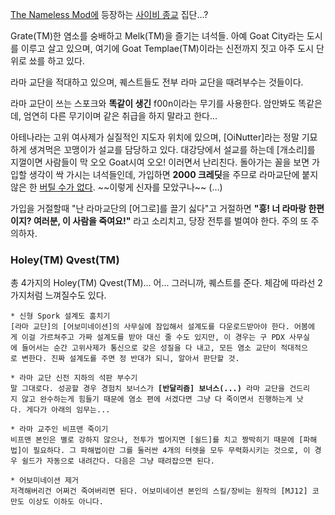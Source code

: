 [[The Nameless Mod]]에 등장하는 [[사이비 종교]] 집단...?

Grate(TM)한 염소를 숭배하고 Melk(TM)을 즐기는 녀석들. 아예 Goat City라는 도시를 이루고 살고 있으며, 여기에 Goat Templae(TM)이라는 신전까지 짓고 아주 도시 단위로 쑈를 하고 있다.

라마 교단을 적대하고 있으며, 퀘스트들도 전부 라마 교단을 때려부수는 것들이다.

라마 교단이 쓰는 스포크와 '''똑같이 생긴''' f00n이라는 무기를 사용한다. 암만봐도 똑같은데, 엄연히 다른 무기이며 같은 취급을 하지 말라고 한다...

아테나라는 고위 여사제가 실질적인 지도자 위치에 있으며, [OiNutter]라는 정말 기묘하게 생겨먹은 꼬맹이가 설교를 담당하고 있다. 대강당에서 설교를 하는데 [개소리]를 지껄이면 사람들이 막 오오 Goat시여 오오! 이러면서 난리친다. 돌아가는 꼴을 보면 가입할 생각이 싹 가시는 녀석들인데, 가입하면 '''2000 크레딧'''을 주므로 라마교단에 붙지 않은 한 [[버틸 수가 없다]]. ~~이렇게 신자를 모았구나~~ (...)

가입을 거절할때 "난 라마교단의 [어그로]를 끌기 싫다"고 거절하면 '''"흥! 너 라마랑 한편이지? 여러분, 이 사람을 죽여요!"''' 라고 소리치고, 당장 전투를 벌여야 한다. 주의 또 주의하자.

=== Holey(TM) Qvest(TM) ===

총 4가지의 Holey(TM) Qvest(TM)... 어... 그러니까, 퀘스트를 준다. 체감에 따라선 2가지처럼 느껴질수도 있다.

 * 신형 Spork 설계도 훔치기
 [라마 교단]의 [어보미네이션]의 사무실에 잠입해서 설계도를 다운로드받아야 한다. 어봄에게 이걸 가르쳐주고 가짜 설계도를 받아 대신 줄 수도 있지만, 이 경우는 구 PDX 사무실에 들어서는 순간 고위사제가 통신으로 갖은 성질을 다 내고, 모든 염소 교단이 적대적으로 변한다. 진짜 설계도를 주면 정 반대가 되니, 알아서 판단할 것.

 * 라마 교단 신전 지하의 석판 부수기
 말 그대로다. 성공할 경우 경험치 보너스가 '''[반달리즘] 보너스(...)''' 라마 교단을 건드리지 않고 완수하는게 힘들기 때문에 염소 편에 서겠다면 그냥 다 죽이면서 진행하는게 낫다. 게다가 아래의 임무는...

 * 라마 교주인 비프맨 죽이기
 비프맨 본인은 별로 강하지 않으나, 전투가 벌어지면 [쉴드]를 치고 짱박히기 때문에 [파해법]이 필요하다. 그 파해법이란 그를 둘러싼 4개의 터렛을 모두 무력화시키는 것으로, 이 경우 쉴드가 자동으로 내려간다. 다음은 그냥 때려잡으면 된다.

 * 어보미네이션 제거
 저격해버리건 어쩌건 죽여버리면 된다. 어보미네이션 본인의 스킬/장비는 원작의 [MJ12] 코만도 이상도 이하도 아니다.
